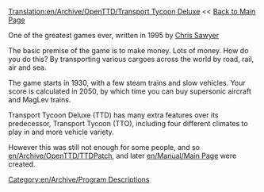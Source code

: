[[Translation:en/Archive/OpenTTD/Transport Tycoon Deluxe]]
<< [http://wiki.openttd.org/wiki/index.php/Main_Page Back to Main Page]

[[Category:en/Archive/Program Descriptions]]

One of the greatest games ever, written in 1995 by [http://www.chrissawyer.com Chris Sawyer]

The basic premise of the game is to make money. Lots of money.
How do you do this? By transporting various cargoes across the world by road, rail, air and sea.

The game starts in 1930, with a few steam trains and slow vehicles. Your score is calculated in 2050, by which time you can buy supersonic aircraft and MagLev trains.

Transport Tycoon Deluxe (TTD) has many extra features over its predecessor, Transport Tycoon (TTO), including four different climates to play in and more vehicle variety.

However this was still not enough for some people, and so [[en/Archive/OpenTTD/TTDPatch]], and later [[en/Manual/Main Page]] were created.